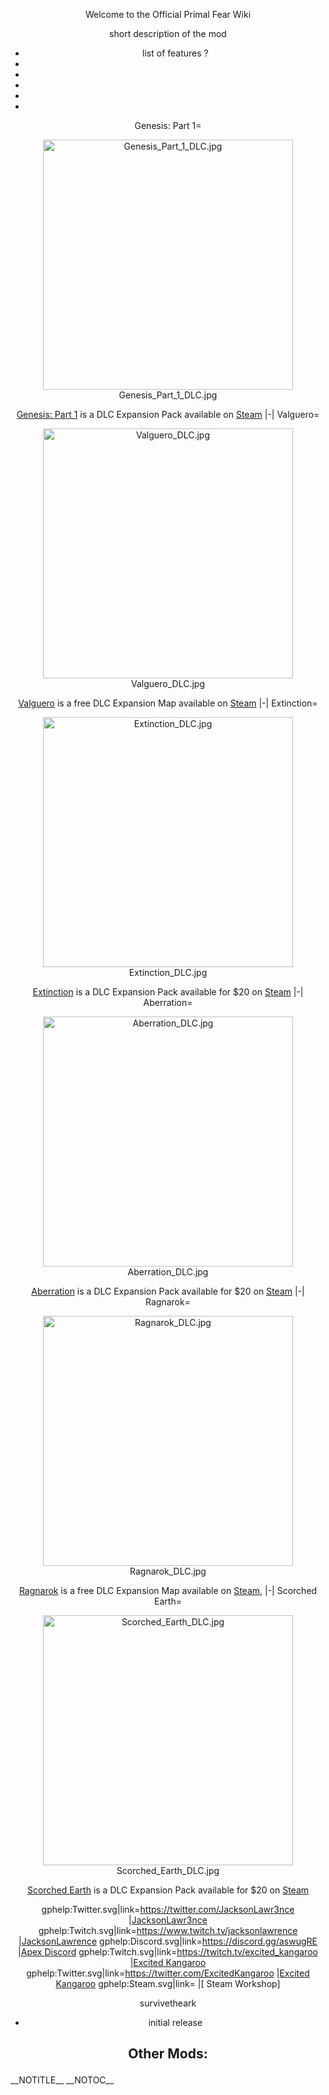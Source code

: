 {{modNote|Primal Fear}}
<div id="fp-container">
<div id="fp-1" class="fp-section">
<div class="fpbox plain" style="text-align: center;" id="fpwelcome">
<!-- BEGIN Welcome box-->
<div class="mainheading">Welcome to the Official Primal Fear Wiki</div>
</div>
<!--END Welcome box-->
<div class="fpbox" id="fpabout">
<!-- BEGIN Welcome and Description box-->
{{header|What is Primal Fear?}}
<center>
short description of the mod
</center>
</div>
<!--END Welcome and Description box-->
<div class="fpbox">
<!-- BEGIN Game Features-->
{{header|Primal Fear Features}}
<center>
*list of features ?
*
*
*
*
*
</center>
<!--END Game Features-->
</div>
</div>
<div id="fp-2" class="fp-section">
<div class="fpbox">
{{header|Expansions}}
<center>
<tabber>
Genesis: Part 1=
<center>[[File:Genesis Part 1 DLC.jpg|400px|middle|link=Genesis: Part 1|class=fpWideImage]]</center>
[[Genesis: Part 1]] is a DLC Expansion Pack available on [http://store.steampowered.com/app/1113410/ Steam]
|-|
Valguero=
<center>[[File:Valguero DLC.jpg|400px|middle|link=Valguero|class=fpWideImage]]</center>
[[Valguero]] is a free DLC Expansion Map available on [http://store.steampowered.com/app/1100810/ Steam]
|-|
Extinction=
<center>[[File:Extinction DLC.jpg|400px|middle|link=Extinction|class=fpWideImage]]</center>
[[Extinction]] is a DLC Expansion Pack available for $20 on [http://store.steampowered.com/app/887380/ Steam]
|-|
Aberration=
<center>[[File:Aberration DLC.jpg|400px|middle|link=Aberration|class=fpWideImage]]</center>
[[Aberration]] is a DLC Expansion Pack available for $20 on [http://store.steampowered.com/app/708770/ Steam]
|-|
Ragnarok=
<center>[[File:Ragnarok DLC.jpg|400px|middle|link=Ragnarok|class=fpWideImage]]</center>
[[Ragnarok]] is a free DLC Expansion Map available on [http://store.steampowered.com/app/642250/ Steam],
|-|
Scorched Earth=
<center>[[File:Scorched Earth DLC.jpg|400px|middle|link=Scorched Earth|class=fpWideImage]]</center>
[[Scorched Earth]] is a DLC Expansion Pack available for $20 on [http://store.steampowered.com/app/512540/ Steam]
</tabber>
</center>
</div>
</div>
<!--END Patch-->
<div id="fp-3" class="fp-section">
<div class="fpbox">
<!-- BEGIN Socials -->
{{header|Socials}}
<div style="text-align: center;">
<center>
<gallery widths=110px heights=80px mode=nolines perrow=5>
gphelp:Twitter.svg|link=https://twitter.com/JacksonLawr3nce |[https://twitter.com/JacksonLawr3nce JacksonLawr3nce]
gphelp:Twitch.svg|link=https://www.twitch.tv/jacksonlawrence |[https://www.twitch.tv/jacksonlawrence JacksonLawrence]
gphelp:Discord.svg|link=https://discord.gg/aswugRE |[https://discord.gg/aswugRE Apex Discord]
gphelp:Twitch.svg|link=https://twitch.tv/excited_kangaroo |[https://twitch.tv/excited_kangaroo  Excited Kangaroo]
gphelp:Twitter.svg|link=https://twitter.com/ExcitedKangaroo |[https://twitter.com/ExcitedKangaroo  Excited Kangaroo]
gphelp:Steam.svg|link= |[ Steam Workshop]
</gallery>
</center>
</div>
<!--END Socials -->
</div>
<div class="fpbox" id="fptweets">
<!-- BEGIN Twitterfeed -->
{{header|Official Tweets}}
<center>
<twitterfeed noheader nofooter noborder theme=dark width=400 height=400>survivetheark</twitterfeed>
</center>
</div>
<!--END Twitterfeed -->
</div>
<div id="fp-4" class="fp-section">
<div class="fpbox">
<!-- BEGIN Patch-->
{{header|Current Patch Notes}}
<center>
*initial release
</center>
</div>
</div>
</div>
<div class="fpbox">
{{Nav Primal Fear}}
<center>
<h2>Other Mods:</h2>
</center>
{{Nav Unofficial Mods}}
</div>
__NOTITLE__
__NOTOC__